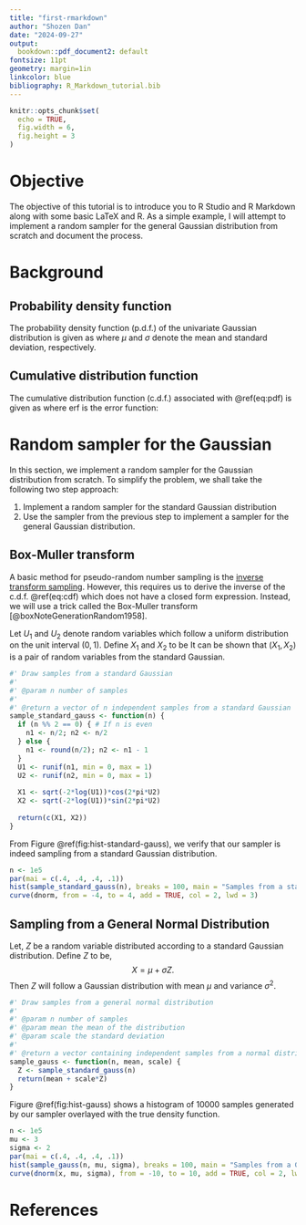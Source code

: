 ```yaml
---
title: "first-rmarkdown"
author: "Shozen Dan"
date: "2024-09-27"
output:
  bookdown::pdf_document2: default
fontsize: 11pt
geometry: margin=1in
linkcolor: blue
bibliography: R_Markdown_tutorial.bib
---
```


```r
knitr::opts_chunk$set(
  echo = TRUE,
  fig.width = 6,
  fig.height = 3
)
```

# Objective
The objective of this tutorial is to introduce you to R Studio and R Markdown along with some basic LaTeX and R. As a simple example, I will attempt to implement a random sampler for the general Gaussian distribution from scratch and document the process.

# Background
## Probability density function
The probability density function (p.d.f.) of the univariate Gaussian distribution is given as
\begin{equation}
f(x; \mu, \sigma) = \frac{1}{\sqrt{2\pi\sigma^2}} \exp\left(-\frac12 \frac{(x-\mu)^2}{\sigma^2}\right) (\#eq:pdf)
\end{equation}
where $\mu$ and $\sigma$ denote the mean and standard deviation, respectively.

## Cumulative distribution function
The cumulative distribution function (c.d.f.) associated with \@ref(eq:pdf) is given as
\begin{align}
F(x; \mu, \sigma) &= \int_{-\infty}^x f(t; \mu, \sigma) dt \notag \\
&= \frac12\left[1 + \text{erf}\left(\frac{x-\mu}{\sigma\sqrt{2}}\right)\right] (\#eq:cdf)
\end{align}
where $\text{erf}$ is the error function:
\begin{equation*}
\text{erf}(z) = \frac{2}{\sqrt{\pi}} \int_0^z e^{-t^2} dt.
\end{equation*}

# Random sampler for the Gaussian
In this section, we implement a random sampler for the Gaussian distribution from scratch. To simplify the problem, we shall take the following two step approach:

1. Implement a random sampler for the standard Gaussian distribution
2. Use the sampler from the previous step to implement a sampler for the general Gaussian distribution.

## Box-Muller transform
A basic method for pseudo-random number sampling is the [inverse transform sampling](https://en.wikipedia.org/wiki/Inverse_transform_sampling#cite_note-mcneil2005-3). However, this requires us to derive the inverse of the c.d.f. \@ref(eq:cdf) which does not have a closed form expression. Instead, we will use a trick called the Box-Muller transform [@boxNoteGenerationRandom1958].

Let $U_1$ and $U_2$ denote random variables which follow a uniform distribution on the unit interval $(0,1)$. Define $X_1$ and $X_2$ to be
\begin{align*}
X_1 &= \sqrt{-2\log U_1} \cos(2\pi U_2) \\
X_2 &= \sqrt{-2\log U_1} \sin(2\pi U_2),
\end{align*}
It can be shown that $(X_1, X_2)$ is a pair of random variables from the standard Gaussian.
```r
#' Draw samples from a standard Gaussian
#'
#' @param n number of samples
#'
#' @return a vector of n independent samples from a standard Gaussian
sample_standard_gauss <- function(n) {
  if (n %% 2 == 0) { # If n is even
    n1 <- n/2; n2 <- n/2
  } else {
    n1 <- round(n/2); n2 <- n1 - 1
  }
  U1 <- runif(n1, min = 0, max = 1)
  U2 <- runif(n2, min = 0, max = 1)
  
  X1 <- sqrt(-2*log(U1))*cos(2*pi*U2)
  X2 <- sqrt(-2*log(U1))*sin(2*pi*U2)
  
  return(c(X1, X2))
}
```

From Figure \@ref(fig:hist-standard-gauss), we verify that our sampler is indeed sampling from a standard Gaussian distribution.

```r
n <- 1e5
par(mai = c(.4, .4, .4, .1))
hist(sample_standard_gauss(n), breaks = 100, main = "Samples from a standard Gaussian", freq = FALSE)
curve(dnorm, from = -4, to = 4, add = TRUE, col = 2, lwd = 3)
```

## Sampling from a General Normal Distribution
Let, $Z$ be a random variable distributed according to a standard Gaussian distribution. Define $Z$ to be,
$$
X = \mu + \sigma Z.
$$
Then $Z$ will follow a Gaussian distribution with mean $\mu$ and variance $\sigma^2$.

```r
#' Draw samples from a general normal distribution
#'
#' @param n number of samples
#' @param mean the mean of the distribution
#' @param scale the standard deviation
#'
#' @return a vector containing independent samples from a normal distribution
sample_gauss <- function(n, mean, scale) {
  Z <- sample_standard_gauss(n)
  return(mean + scale*Z)
}
```

Figure \@ref(fig:hist-gauss) shows a histogram of 10000 samples generated by our sampler overlayed with the true density function.

```r
n <- 1e5
mu <- 3
sigma <- 2
par(mai = c(.4, .4, .4, .1))
hist(sample_gauss(n, mu, sigma), breaks = 100, main = "Samples from a Gaussian", freq = FALSE)
curve(dnorm(x, mu, sigma), from = -10, to = 10, add = TRUE, col = 2, lwd = 3)
```

# References


